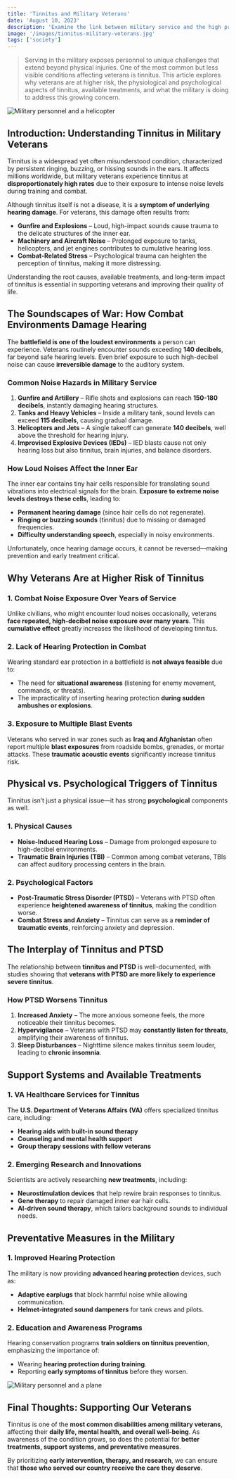 ```yaml
---
title: 'Tinnitus and Military Veterans'
date: 'August 10, 2023'
description: 'Examine the link between military service and the high prevalence of tinnitus among veterans. The impact on their hearing health.'
image: '/images/tinnitus-military-veterans.jpg'
tags: ['society']
---
```


<Blockquote>
  Serving in the military exposes personnel to unique challenges that extend
  beyond physical injuries. One of the most common but less visible conditions
  affecting veterans is tinnitus. This article explores why veterans are at
  higher risk, the physiological and psychological aspects of tinnitus,
  available treatments, and what the military is doing to address this growing
  concern.
</Blockquote>

<Image
  src="/images/tinnitus-military-veterans.jpg"
  alt="Military personnel and a helicopter"
/>

## **<Highlighter>Introduction: Understanding Tinnitus in Military Veterans</Highlighter>**

Tinnitus is a widespread yet often misunderstood condition, characterized by persistent ringing, buzzing, or hissing sounds in the ears. It affects millions worldwide, but military veterans experience tinnitus at **disproportionately high rates** due to their exposure to intense noise levels during training and combat.

Although tinnitus itself is not a disease, it is a **symptom of underlying hearing damage**. For veterans, this damage often results from:

- **Gunfire and Explosions** – Loud, high-impact sounds cause trauma to the delicate structures of the inner ear.
- **Machinery and Aircraft Noise** – Prolonged exposure to tanks, helicopters, and jet engines contributes to cumulative hearing loss.
- **Combat-Related Stress** – Psychological trauma can heighten the perception of tinnitus, making it more distressing.

Understanding the root causes, available treatments, and long-term impact of tinnitus is essential in supporting veterans and improving their quality of life.

## **<Highlighter>The Soundscapes of War: How Combat Environments Damage Hearing</Highlighter>**

The **battlefield is one of the loudest environments** a person can experience. Veterans routinely encounter sounds exceeding **140 decibels**, far beyond safe hearing levels. Even brief exposure to such high-decibel noise can cause **irreversible damage** to the auditory system.

### **Common Noise Hazards in Military Service**

1. **Gunfire and Artillery** – Rifle shots and explosions can reach **150-180 decibels**, instantly damaging hearing structures.
2. **Tanks and Heavy Vehicles** – Inside a military tank, sound levels can exceed **115 decibels**, causing gradual damage.
3. **Helicopters and Jets** – A single takeoff can generate **140 decibels**, well above the threshold for hearing injury.
4. **Improvised Explosive Devices (IEDs)** – IED blasts cause not only hearing loss but also tinnitus, brain injuries, and balance disorders.

### **How Loud Noises Affect the Inner Ear**

The inner ear contains tiny hair cells responsible for translating sound vibrations into electrical signals for the brain. **Exposure to extreme noise levels destroys these cells**, leading to:

- **Permanent hearing damage** (since hair cells do not regenerate).
- **Ringing or buzzing sounds** (tinnitus) due to missing or damaged frequencies.
- **Difficulty understanding speech**, especially in noisy environments.

Unfortunately, once hearing damage occurs, it cannot be reversed—making prevention and early treatment critical.

<AdComponent />

## **<Highlighter>Why Veterans Are at Higher Risk of Tinnitus</Highlighter>**

### **1. Combat Noise Exposure Over Years of Service**

Unlike civilians, who might encounter loud noises occasionally, veterans **face repeated, high-decibel noise exposure over many years**. This **cumulative effect** greatly increases the likelihood of developing tinnitus.

### **2. Lack of Hearing Protection in Combat**

Wearing standard ear protection in a battlefield is **not always feasible** due to:

- The need for **situational awareness** (listening for enemy movement, commands, or threats).
- The impracticality of inserting hearing protection **during sudden ambushes or explosions**.

### **3. Exposure to Multiple Blast Events**

Veterans who served in war zones such as **Iraq and Afghanistan** often report multiple **blast exposures** from roadside bombs, grenades, or mortar attacks. These **traumatic acoustic events** significantly increase tinnitus risk.

## **<Highlighter>Physical vs. Psychological Triggers of Tinnitus</Highlighter>**

Tinnitus isn’t just a physical issue—it has strong **psychological** components as well.

### **1. Physical Causes**

- **Noise-Induced Hearing Loss** – Damage from prolonged exposure to high-decibel environments.
- **Traumatic Brain Injuries (TBI)** – Common among combat veterans, TBIs can affect auditory processing centers in the brain.

### **2. Psychological Factors**

- **Post-Traumatic Stress Disorder (PTSD)** – Veterans with PTSD often experience **heightened awareness of tinnitus**, making the condition worse.
- **Combat Stress and Anxiety** – Tinnitus can serve as a **reminder of traumatic events**, reinforcing anxiety and depression.

## **<Highlighter>The Interplay of Tinnitus and PTSD</Highlighter>**

The relationship between **tinnitus and PTSD** is well-documented, with studies showing that **veterans with PTSD are more likely to experience severe tinnitus**.

### **How PTSD Worsens Tinnitus**

1. **Increased Anxiety** – The more anxious someone feels, the more noticeable their tinnitus becomes.
2. **Hypervigilance** – Veterans with PTSD may **constantly listen for threats**, amplifying their awareness of tinnitus.
3. **Sleep Disturbances** – Nighttime silence makes tinnitus seem louder, leading to **chronic insomnia**.

## **<Highlighter>Support Systems and Available Treatments</Highlighter>**

### **1. VA Healthcare Services for Tinnitus**

The **U.S. Department of Veterans Affairs (VA)** offers specialized tinnitus care, including:

- **Hearing aids with built-in sound therapy**
- **Counseling and mental health support**
- **Group therapy sessions with fellow veterans**

### **2. Emerging Research and Innovations**

Scientists are actively researching **new treatments**, including:

- **Neurostimulation devices** that help rewire brain responses to tinnitus.
- **Gene therapy** to repair damaged inner ear hair cells.
- **AI-driven sound therapy**, which tailors background sounds to individual needs.

<AdComponent />

## **<Highlighter>Preventative Measures in the Military</Highlighter>**

### **1. Improved Hearing Protection**

The military is now providing **advanced hearing protection** devices, such as:

- **Adaptive earplugs** that block harmful noise while allowing communication.
- **Helmet-integrated sound dampeners** for tank crews and pilots.

### **2. Education and Awareness Programs**

Hearing conservation programs **train soldiers on tinnitus prevention**, emphasizing the importance of:

- Wearing **hearing protection during training**.
- Reporting **early symptoms of tinnitus** before they worsen.

<Image
  src="/images/tinnitus-military-veterans2.jpg"
  alt="Military personnel and a plane"
/>

## **<Highlighter>Final Thoughts: Supporting Our Veterans</Highlighter>**

Tinnitus is one of the **most common disabilities among military veterans**, affecting their **daily life, mental health, and overall well-being**. As awareness of the condition grows, so does the potential for **better treatments, support systems, and preventative measures**.

By prioritizing **early intervention, therapy, and research**, we can ensure that **those who served our country receive the care they deserve**.
